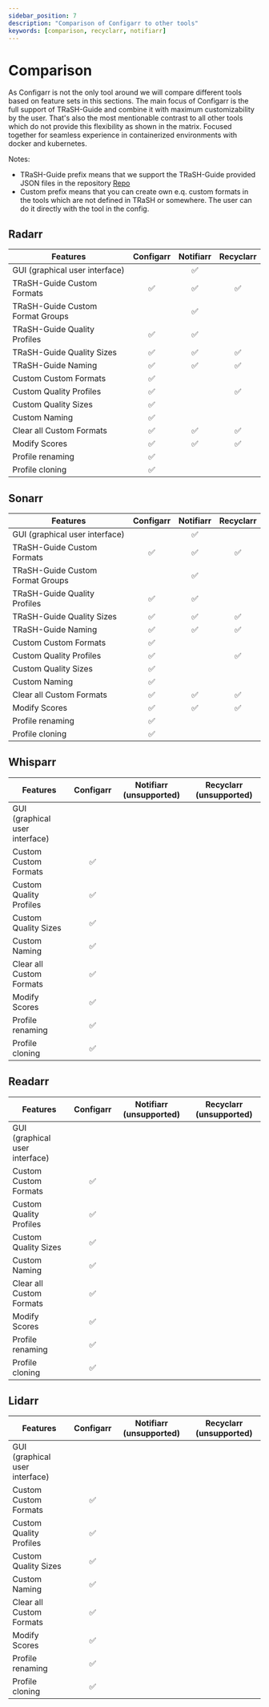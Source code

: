 ```yaml
---
sidebar_position: 7
description: "Comparison of Configarr to other tools"
keywords: [comparison, recyclarr, notifiarr]
---
```


# Comparison

As Configarr is not the only tool around we will compare different tools based on feature sets in this sections.
The main focus of Configarr is the full support of TRaSH-Guide and combine it with maximum customizability by the user.
That's also the most mentionable contrast to all other tools which do not provide this flexibility as shown in the matrix.
Focused together for seamless experience in containerized environments with docker and kubernetes.

Notes:

- TRaSH-Guide prefix means that we support the TRaSH-Guide provided JSON files in the repository [Repo](https://github.com/TRaSH-Guides/Guides/tree/master/docs/json)
- Custom prefix means that you can create own e.q. custom formats in the tools which are not defined in TRaSH or somewhere. The user can do it directly with the tool in the config.

## Radarr

| Features                         | <div class="configarrHeader">Configarr</div> |     Notifiarr      |     Recyclarr      |
| -------------------------------- | :------------------------------------------: | :----------------: | :----------------: |
| GUI (graphical user interface)   |                                              | :white_check_mark: |                    |
| TRaSH-Guide Custom Formats       |              :white_check_mark:              | :white_check_mark: | :white_check_mark: |
| TRaSH-Guide Custom Format Groups |                                              | :white_check_mark: |                    |
| TRaSH-Guide Quality Profiles     |              :white_check_mark:              | :white_check_mark: |                    |
| TRaSH-Guide Quality Sizes        |              :white_check_mark:              | :white_check_mark: | :white_check_mark: |
| TRaSH-Guide Naming               |              :white_check_mark:              | :white_check_mark: | :white_check_mark: |
| Custom Custom Formats            |              :white_check_mark:              |                    |                    |
| Custom Quality Profiles          |              :white_check_mark:              |                    | :white_check_mark: |
| Custom Quality Sizes             |              :white_check_mark:              |                    |                    |
| Custom Naming                    |              :white_check_mark:              |                    |                    |
| Clear all Custom Formats         |              :white_check_mark:              | :white_check_mark: | :white_check_mark: |
| Modify Scores                    |              :white_check_mark:              | :white_check_mark: | :white_check_mark: |
| Profile renaming                 |              :white_check_mark:              |                    |                    |
| Profile cloning                  |              :white_check_mark:              |                    |                    |

## Sonarr

| Features                         | <div class="configarrHeader">Configarr</div> |     Notifiarr      |     Recyclarr      |
| -------------------------------- | :------------------------------------------: | :----------------: | :----------------: |
| GUI (graphical user interface)   |                                              | :white_check_mark: |                    |
| TRaSH-Guide Custom Formats       |              :white_check_mark:              | :white_check_mark: | :white_check_mark: |
| TRaSH-Guide Custom Format Groups |                                              | :white_check_mark: |                    |
| TRaSH-Guide Quality Profiles     |              :white_check_mark:              | :white_check_mark: |                    |
| TRaSH-Guide Quality Sizes        |              :white_check_mark:              | :white_check_mark: | :white_check_mark: |
| TRaSH-Guide Naming               |              :white_check_mark:              | :white_check_mark: | :white_check_mark: |
| Custom Custom Formats            |              :white_check_mark:              |                    |                    |
| Custom Quality Profiles          |              :white_check_mark:              |                    | :white_check_mark: |
| Custom Quality Sizes             |              :white_check_mark:              |                    |                    |
| Custom Naming                    |              :white_check_mark:              |                    |                    |
| Clear all Custom Formats         |              :white_check_mark:              | :white_check_mark: | :white_check_mark: |
| Modify Scores                    |              :white_check_mark:              | :white_check_mark: | :white_check_mark: |
| Profile renaming                 |              :white_check_mark:              |                    |                    |
| Profile cloning                  |              :white_check_mark:              |                    |                    |

## Whisparr

| Features                       | <div class="configarrHeader">Configarr</div> | Notifiarr (unsupported) | Recyclarr (unsupported) |
| ------------------------------ | :------------------------------------------: | :---------------------: | :---------------------: |
| GUI (graphical user interface) |                                              |                         |                         |
| Custom Custom Formats          |              :white_check_mark:              |                         |                         |
| Custom Quality Profiles        |              :white_check_mark:              |                         |                         |
| Custom Quality Sizes           |              :white_check_mark:              |                         |                         |
| Custom Naming                  |              :white_check_mark:              |                         |                         |
| Clear all Custom Formats       |              :white_check_mark:              |                         |                         |
| Modify Scores                  |              :white_check_mark:              |                         |                         |
| Profile renaming               |              :white_check_mark:              |                         |                         |
| Profile cloning                |              :white_check_mark:              |                         |                         |

## Readarr

| Features                       | <div class="configarrHeader">Configarr</div> | Notifiarr (unsupported) | Recyclarr (unsupported) |
| ------------------------------ | :------------------------------------------: | :---------------------: | :---------------------: |
| GUI (graphical user interface) |                                              |                         |                         |
| Custom Custom Formats          |              :white_check_mark:              |                         |                         |
| Custom Quality Profiles        |              :white_check_mark:              |                         |                         |
| Custom Quality Sizes           |              :white_check_mark:              |                         |                         |
| Custom Naming                  |              :white_check_mark:              |                         |                         |
| Clear all Custom Formats       |              :white_check_mark:              |                         |                         |
| Modify Scores                  |              :white_check_mark:              |                         |                         |
| Profile renaming               |              :white_check_mark:              |                         |                         |
| Profile cloning                |              :white_check_mark:              |                         |                         |

## Lidarr

| Features                       | <div class="configarrHeader">Configarr</div> | Notifiarr (unsupported) | Recyclarr (unsupported) |
| ------------------------------ | :------------------------------------------: | :---------------------: | :---------------------: |
| GUI (graphical user interface) |                                              |                         |                         |
| Custom Custom Formats          |              :white_check_mark:              |                         |                         |
| Custom Quality Profiles        |              :white_check_mark:              |                         |                         |
| Custom Quality Sizes           |              :white_check_mark:              |                         |                         |
| Custom Naming                  |              :white_check_mark:              |                         |                         |
| Clear all Custom Formats       |              :white_check_mark:              |                         |                         |
| Modify Scores                  |              :white_check_mark:              |                         |                         |
| Profile renaming               |              :white_check_mark:              |                         |                         |
| Profile cloning                |              :white_check_mark:              |                         |                         |
